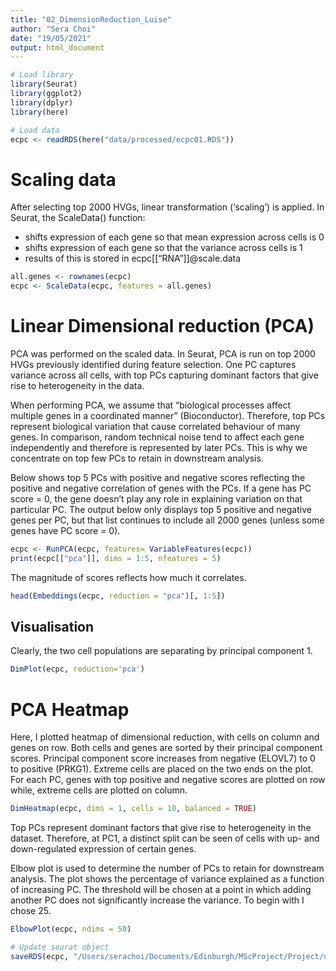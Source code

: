 ```yaml
---
title: "02_DimensionReduction_Luise"
author: "Sera Choi"
date: "19/05/2021"
output: html_document
---
```


```r
# Load library
library(Seurat)
library(ggplot2)
library(dplyr)
library(here)

# Load data
ecpc <- readRDS(here("data/processed/ecpc01.RDS")) 
```

# Scaling data 
After selecting top 2000 HVGs, linear transformation ('scaling') is applied. In Seurat, the ScaleData() function:

* shifts expression of each gene so that mean expression across cells is 0
* shifts expression of each gene so that the variance across cells is 1
* results of this is stored in ecpc[["RNA"]]@scale.data 

```r
all.genes <- rownames(ecpc)
ecpc <- ScaleData(ecpc, features = all.genes)
```

# Linear Dimensional reduction (PCA)
PCA was performed on the scaled data. In Seurat, PCA is run on top 2000 HVGs previously identified during feature selection. One PC captures variance across all cells, with top PCs capturing dominant factors that give rise to heterogeneity in the data. 

When performing PCA, we assume that "biological processes affect multiple genes in a coordinated manner" (Bioconductor). Therefore, top PCs represent biological variation that cause correlated behaviour of many genes. In comparison, random technical noise tend to affect each gene independently and therefore is represented by later PCs. This is why we concentrate on top few PCs to retain in downstream analysis.   

Below shows top 5 PCs with positive and negative scores reflecting the positive and negative correlation of genes with the PCs. If a gene has PC score = 0, the gene doesn't play any role in explaining variation on that particular PC. The output below only displays top 5 positive and negative genes per PC, but that list continues to include all 2000 genes (unless some genes have PC score = 0). 

```r
ecpc <- RunPCA(ecpc, features= VariableFeatures(ecpc))
print(ecpc[["pca"]], dims = 1:5, nfeatures = 5)
```

 The magnitude of scores reflects how much it correlates. 

```r
head(Embeddings(ecpc, reduction = "pca")[, 1:5])
```

## Visualisation

Clearly, the two cell populations are separating by principal component 1. 

```r
DimPlot(ecpc, reduction='pca')
```

# PCA Heatmap

Here, I plotted heatmap of dimensional reduction, with cells on column and genes on row. Both cells and genes are sorted by their principal component scores. Principal component score increases from negative (ELOVL7) to 0 to positive (PRKG1). Extreme cells are placed on the two ends on the plot. For each PC, genes with top positive and negative scores are plotted on row while, extreme cells are plotted on column.

```r
DimHeatmap(ecpc, dims = 1, cells = 10, balanced = TRUE)
```

Top PCs represent dominant factors that give rise to heterogeneity in the dataset. Therefore, at PC1, a distinct split can be seen of cells with up- and down-regulated expression of certain genes. 

Elbow plot is used to determine the number of PCs to retain for downstream analysis. The plot shows the percentage of variance explained as a function of increasing PC. The threshold will be chosen at a point in which adding another PC does not significantly increase the variance. To begin with I chose 25. 

```r
ElbowPlot(ecpc, ndims = 50)
```

```r
# Update seurat object 
saveRDS(ecpc, "/Users/serachoi/Documents/Edinburgh/MScProject/Project/data/processed/ecpc02.RDS")
```






